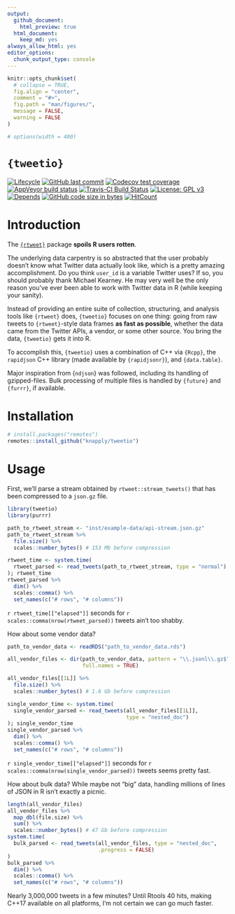 ```yaml
---
output:
  github_document:
    html_preview: true
  html_document:
    keep_md: yes
always_allow_html: yes
editor_options: 
  chunk_output_type: console
---
```


<!-- README.Rmd generates README.md. -->

```r
knitr::opts_chunk$set(
  # collapse = TRUE,
  fig.align = "center",
  comment = "#>",
  fig.path = "man/figures/",
  message = FALSE,
  warning = FALSE
)

# options(width = 400)
```


# `{tweetio}`

<!-- badges: start -->
[![Lifecycle](https://img.shields.io/badge/lifecycle-experimental-orange.svg)](https://www.tidyverse.org/lifecycle/#experimental)
[![GitHub last commit](https://img.shields.io/github/last-commit/knapply/tweetio.svg)](https://github.com/knapply/tweetio/commits/master)
[![Codecov test coverage](https://codecov.io/gh/knapply/tweetio/branch/master/graph/badge.svg)](https://codecov.io/gh/knapply/tweetio?branch=master)
[![AppVeyor build status](https://ci.appveyor.com/api/projects/status/github/knapply/tweetio?branch=master&svg=true)](https://ci.appveyor.com/project/knapply/tweetio)
[![Travis-CI Build Status](https://travis-ci.org/knapply/tweetio.svg?branch=master)](https://travis-ci.org/knapply/tweetio)
[![License: GPL v3](https://img.shields.io/badge/License-GPLv3-blue.svg)](https://www.gnu.org/licenses/gpl-3.0)
[![Depends](https://img.shields.io/badge/Depends-GNU_R>=3.6-blue.svg)](https://www.r-project.org/)
[![GitHub code size in bytes](https://img.shields.io/github/languages/code-size/knapply/tweetio.svg)](https://github.com/knapply/tweetio)
[![HitCount](http://hits.dwyl.io/knapply/tweetio.svg)](http://hits.dwyl.io/knapply/tweetio)
<!-- badges: end -->


# Introduction

The [`{rtweet}`](https://rtweet.info/) package __spoils R users rotten__.

The underlying data carpentry is so abstracted that the user probably doesn't know what Twitter data actually look like, which is a pretty amazing accomplishment. Do you think `user_id` is a variable Twitter uses? If so, you should probably thank Michael Kearney. He may very well be the only reason you've ever been able to work with Twitter data in R (while keeping your sanity).

Instead of providing an entire suite of collection, structuring, and analysis tools like `{rtweet}` does, `{tweetio}` focuses on one thing: going from raw tweets to `{rtweet}`-style data frames __as fast as possible__, whether the data came from the Twitter APIs, a vendor, or some other source. You bring the data, `{tweetio}` gets it into R.

To accomplish this, `{tweetio}` uses a combination of C++ via `{Rcpp}`, the `rapidjson` C++ library (made available by `{rapidjsonr}`), and `{data.table}`.

Major inspiration from {`ndjson`} was followed, including its handling of gzipped-files. Bulk processing of multiple files is handled by `{future}` and `{furrr}`, if available.


# Installation

```r
# install.packages("remotes")
remotes::install_github("knapply/tweetio")
```

# Usage

First, we'll parse a stream obtained by `rtweet::stream_tweets()` that has been compressed to a `json.gz` file.

```r
library(tweetio)
library(purrr)

path_to_rtweet_stream <- "inst/example-data/api-stream.json.gz"
path_to_rtweet_stream %>%
  file.size() %>% 
  scales::number_bytes() # 153 Mb before compression
```


```r
rtweet_time <- system.time(
  rtweet_parsed <- read_tweets(path_to_rtweet_stream, type = "normal")
); rtweet_time
rtweet_parsed %>% 
  dim() %>% 
  scales::comma() %>% 
  set_names(c("# rows", "# columns"))
```

`r rtweet_time[["elapsed"]]` seconds for `r scales::comma(nrow(rtweet_parsed))` tweets ain't too shabby.


How about some vendor data?

```r
path_to_vendor_data <- readRDS("path_to_vendor_data.rds")

all_vendor_files <- dir(path_to_vendor_data, pattern = "\\.jsonl\\.gz$",
                        full.names = TRUE)

all_vendor_files[[1L]] %>% 
  file.size() %>% 
  scales::number_bytes() # 1.6 Gb before compression
```

```r
single_vendor_time <- system.time(
  single_vendor_parsed <- read_tweets(all_vendor_files[[1L]], 
                                      type = "nested_doc")
); single_vendor_time
single_vendor_parsed %>% 
  dim() %>% 
  scales::comma() %>% 
  set_names(c("# rows", "# columns"))
```


`r single_vendor_time[["elapsed"]]` seconds for `r scales::comma(nrow(single_vendor_parsed))` tweets seems pretty fast.


How about bulk data? While maybe not "big" data, handling millions of lines of JSON in R isn't exactly a picnic.

```r
length(all_vendor_files)
all_vendor_files %>% 
  map_dbl(file.size) %>% 
  sum() %>% 
  scales::number_bytes() # 47 Gb before compression
system.time(
  bulk_parsed <- read_tweets(all_vendor_files, type = "nested_doc", 
                             .progress = FALSE)
)
bulk_parsed %>% 
  dim() %>% 
  scales::comma() %>% 
  set_names(c("# rows", "# columns"))
```

Nearly 3,000,000 tweets in a few minutes? Until Rtools 40 hits, making C++17 available on all platforms, I'm not certain we can go much faster.



